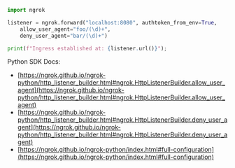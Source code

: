 ```python
import ngrok

listener = ngrok.forward("localhost:8080", authtoken_from_env=True,
    allow_user_agent="foo/(\d)+",
    deny_user_agent="bar/(\d)+")

print(f"Ingress established at: {listener.url()}");
```

Python SDK Docs:

- [https://ngrok.github.io/ngrok-python/http_listener_builder.html#ngrok.HttpListenerBuilder.allow_user_agent](https://ngrok.github.io/ngrok-python/http_listener_builder.html#ngrok.HttpListenerBuilder.allow_user_agent)
- [https://ngrok.github.io/ngrok-python/http_listener_builder.html#ngrok.HttpListenerBuilder.deny_user_agent](https://ngrok.github.io/ngrok-python/http_listener_builder.html#ngrok.HttpListenerBuilder.deny_user_agent)
- [https://ngrok.github.io/ngrok-python/index.html#full-configuration](https://ngrok.github.io/ngrok-python/index.html#full-configuration)
